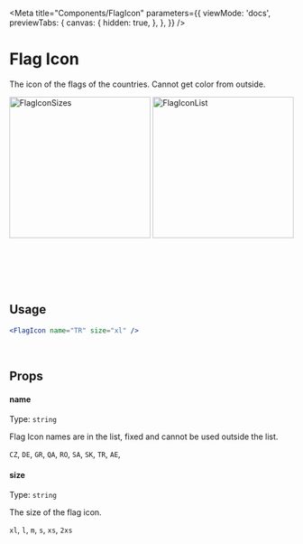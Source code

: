 
<Meta
  title="Components/FlagIcon"
  parameters={{
    viewMode: 'docs',
    previewTabs: {
      canvas: {
        hidden: true,
      },
    },
  }}
/>

# Flag Icon

The icon of the flags of the countries. Cannot get color from outside.

<div
  style={{
    display: 'flex',
    flexWrap: 'wrap',
    justifyContent: 'center',
  }}>
  <img src={FlagIconSizes} width="250" alt="FlagIconSizes" />
  <img src={FlagIconList} width="250" alt="FlagIconList" />
</div>

<br/><br/>
<br/><br/>

## Usage

```jsx
<FlagIcon name="TR" size="xl" />
```

<br />

## Props

#### name

Type: `string`

Flag Icon names are in the list, fixed and cannot be used outside the list.

`CZ`,
`DE`,
`GR`,
`QA`,
`RO`,
`SA`,
`SK`,
`TR`,
`AE`,

#### size

Type: `string`

The size of the flag icon.

`xl`,
`l`,
`m`,
`s`,
`xs`,
`2xs`
